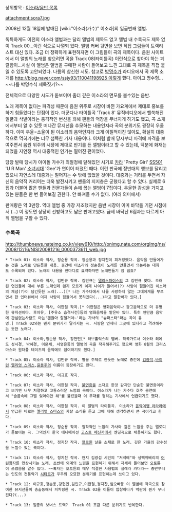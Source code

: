 상위항목 : [[이소라/음반 목록]]

attachment:sora7.jpg

2008년 12월 18일에 발매된 [wiki:"이소라(가수)" 이소라]의 일곱번째 앨범.

독특하게도 이전의 이소라 앨범과는 달리 앨범의 제목도 없고 앨범 내 수록곡도 제목 없이 Track 00...이런 식으로 나열되 있다. 앨범 커버 뒷면을 보면 직접 그림들이 트랙리스트 대신 있다. 조금 더 정확하게 표현하자면 이 그림들이 곡의 제목이다. 음원 사이트에서 이 앨범의 노래를 찾으려면 곡을 Track 08(타이틀곡) 이런식으로 찾아야 하는 괴랄함이...사실 이 앨범은 앨범을 구매한 사람이 들어보고 느낀 그대로 곡 제목을 직접 붙일 수 있도록 고안되었다. 나름의 참신한 시도. 참고로 [[박명수]]가 라디오에서 곡 제목 소개를 [[http://blog.naver.com/ssjy93/110041198925 이렇게]] 했다. 아이고 명수형... ~~나름 박명수식 제목짓기?~~

전체적으로 다양한 시도가 돋보이며 좀더 깊은 이소라의 면모를 볼수있는 음반.

노래 제목이 없다는 파격성 때문에 음원 위주로 시장이 바뀐 가요계에서 제대로 홍보를 하기 힘들었다는 단점이 있다. 더군다나 타이틀곡 'Track 8' 뮤직비디오에서 헬쑥해진 얼굴과 삭발이라는 충격적인 변신을 꾀해 팬들의 억장을 무너지게 하기도 했고, 곡 소개에서부터 알 수 있듯 떠나간 뮤지션을 추모하는 내용인지라 곡의 분위기도 굉장히 우울하다. 이미 우울=소울이 된 이소라의 음악인지라 크게 이질적이진 않아도, 확실히 대중적으로 먹히기에는 너무 섬뜩한 가사 내용이다. 이처럼 발매 당시부터 파격에 파격을 보여주면서 음원 위주의 시장에 제대로 반기를 든 앨범이라고 할 수 있는데, 덕분에 화재는 되었을 지언정 역시 대중적인 인기는 떨어진 편이었다.

당장 발매 당시가 아이돌 가수가 최절정에 달해있던 시기로 [[카라]] 'Pretty Girl' [[SS501]] 'U R Man' [[소녀시대]] 'Gee'가 연이어 터졌던 때다. 이런 판국에 정반대의 행보를 달리고 있으니 자연스레 대중과는 멀어지는 수 밖에 없었을 것이다. 대중과는 거리를 두면서 자신의 음악적 커리어는 더욱 발전시키고 팬들의 지지층은 굳혔다고 할 수 있다. 실제로 6집과 더불어 많은 팬들과 전문가들이 손에 꼽는 앨범이 7집이다. 우울한 감성을 가지고 있는 분들은 한 번 들어보길 권한다. 안 빠져들 수가 없다. (여러 의미에서)

판매량은 약 3만장. 역대 앨범 중 가장 저조했지만 음반 시장이 이미 바닥을 기던 시점에서 (...) 이 정도면 상당히 선방하고도 남은 판매고였다. 금세 바닥난 6집과는 다르게 아직 앨범을 구할 수 있다.
=== 수록곡 ===
http://thumbnews.nateimg.co.kr/view610/http://onimg.nate.com/orgImg/ns/2008/12/16/NISI20081216_0000373611_web.jpg
 * Track 01: 이소라 작사, 정순용 작곡. 정순용과 정지찬이 피처링했다. 음악을 만들어가는 것을 노래로 만든듯한 내용. 중간에 이소라와 정순용이 노래를 만들면서 의논하는 대화도 수록되어 있다. 노래의 내용을 한마디로 요약하자면 노래만들기 참 쉽죠?

 * Track 02: 이소라 작사, 김민규 작곡. 김민규는 [[델리스파이스]]의 그 김민규 맞다. 오래된 연인들에 대해 부른 노래인데 왠지 모르게 이제 나이가 들어서(?) 사랑이 힘들어진 이소라의 체념(?)이 담긴듯한 노래(...)[* 나는 가수다에서 나를 사랑하지 않는 그대에게를 부르면서 한 인터뷰에서 이제 사랑이 힘들어서 못하겠다(...)라고 말한바가 있다.]

 * Track 03: 이소라 작사, 이한철 작곡.[* 이한철은 영화음악이나 광고음악으로 더 유명한 뮤지션이다. 후아유, [주유소 습격사건]등의 영화음악을 맡은바 있다. 특히 웬만큼 음악에 관심없는사람도 아는'괜찮아 잘될거야~'라는 가사의 "슈퍼스타"라는 곡이 유명.] Track 02와는 왠지 분위기가 달라지는 곡. 사랑은 언제나 그곳에 있다라고 격려해주는 듯한 노래다.

 * Track 04: 이소라,정순용 작사, 강현민[* 러브홀릭스의 멤버. 작곡가로서 이소라 외에도 성시경, 박혜경, 이문세, 서영은등의 앨범의 곡을 작곡해주기도 했으며 영화 8월의 크리스마스와 원더풀 데이즈의 음악에도 참여하기도 했다.]

 * Track 05: 이소라 작사, 김민규 작곡. 별을 주제로 한듯한 노래로 중간에 [[김광석]],[[바이런]],[[엘리엇 스미스]],[[윤동주]]의 이름이 등장하기도 한다.

 * Track 06: 이소라 작사, 이규호 작곡.

 * Track 07: 이소라 작사, 이한철 작곡. [[불면증]]을 소재로 한것 같지만 단순한 불면증이라고 보기엔 너무 처절하고 고통스러운 느낌의 곡이다. 이소라가 나는 가수다 호주 공연에서 "슬픔속에 그댈 잊어야만 해"를 불렀을때 이 무대를 평하는 기사에서 언급되기도 했다. 

 * Track 08: 이소라 작사, 이한철 작곡. 이 앨범의 타이틀곡. 이소라가 [[음악여행 라라라]]에서 언급한 바로는 [[엘리엇 스미스]]의 자살 소식을 듣고 그에 대해 생각하면서 쓴 곡이라고 한다. 

 * Track 09: 이소라 작사, 정순용 작곡. 철학적인 느낌의 가사와 깊은 느낌을 주는 멜로디가 돋보이는 곡. 그덕인지 한국 애니메이션 [[고스트 메신저]]에서 엔딩곡으로 채용하기도 했다.

 * Track 10: 이소라 작사, 정지찬 작곡. [[할로윈]] 날을 소재로 한 노래. 깊은 가을의 감수성을 느낄수 있는 곡이다.

 * Track 11: 이소라 작사, 정지찬 작곡. 왠지 김광섭 시인의 "저녁에"와 생떽쥐베리의 [[어린왕자]]를 연상시키는 노래. 초반에 외계의 느낌을 표현하기 위해서 자세히 들어보면 오토튠이 쓰였음을 알수 있다. ~~혹자는 오토튠의 매우 적절한 사용법의 실례라 카더라~~ 중반부터는 인도의 전통악기 [[시타르]]가 우주의 오묘한 분위기를 표현하는데 쓰이고 있다.

 * Track 12: 이규호,정순용,강현민,김민규,이한철,정지찬,임오빠등 이 앨범에 작곡으로 참여한 뮤지션들이 총출동해서 피처링한 곡. Track 03을 이들이 합창하다가 막판에 뭔가 무너진다?(...)

 * Track 13: 일종의 보너스 트랙?  Track 01 조금 다른 분위기로 반복한다.
